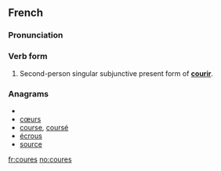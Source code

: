 ==French==

===Pronunciation===
{{kuʁ}}

===Verb form===
{{infl|fr|verb form}}

# Second-person singular subjunctive present form of '''[[courir]]'''.

===Anagrams===
* {{alphagram|ceorsu}}
* [[cœurs#French|cœurs]]
* [[course#French|course]], [[coursé#French|coursé]]
* [[écrous#French|écrous]]
* [[source#French|source]]

[[fr:coures]]
[[no:coures]]